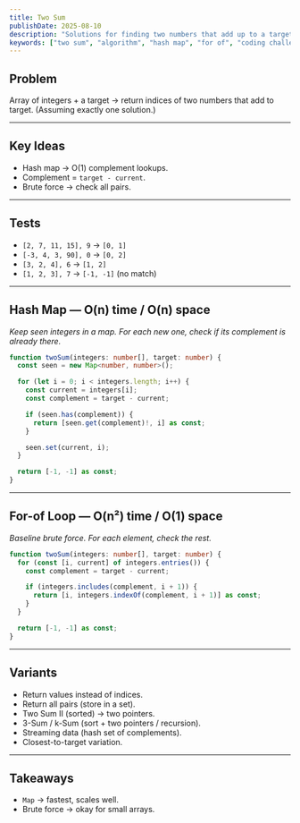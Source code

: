 ```yaml
---
title: Two Sum
publishDate: 2025-08-10
description: "Solutions for finding two numbers that add up to a target."
keywords: ["two sum", "algorithm", "hash map", "for of", "coding challenge"]
---
```


## Problem

Array of integers + a target -> return indices of two numbers that add to target.
(Assuming exactly one solution.)

---

## Key Ideas

- Hash map -> O(1) complement lookups.
- Complement = `target - current`.
- Brute force -> check all pairs.

---

## Tests

- `[2, 7, 11, 15], 9` -> `[0, 1]`
- `[-3, 4, 3, 90], 0` -> `[0, 2]`
- `[3, 2, 4], 6` -> `[1, 2]`
- `[1, 2, 3], 7` -> `[-1, -1]` (no match)

---

## Hash Map — O(n) time / O(n) space

_Keep seen integers in a map. For each new one, check if its complement is already there._

```ts
function twoSum(integers: number[], target: number) {
  const seen = new Map<number, number>();

  for (let i = 0; i < integers.length; i++) {
    const current = integers[i];
    const complement = target - current;

    if (seen.has(complement)) {
      return [seen.get(complement)!, i] as const;
    }

    seen.set(current, i);
  }

  return [-1, -1] as const;
}
```

---

## For-of Loop — O(n²) time / O(1) space

_Baseline brute force. For each element, check the rest._

```ts
function twoSum(integers: number[], target: number) {
  for (const [i, current] of integers.entries()) {
    const complement = target - current;

    if (integers.includes(complement, i + 1)) {
      return [i, integers.indexOf(complement, i + 1)] as const;
    }
  }

  return [-1, -1] as const;
}
```

---

## Variants

- Return values instead of indices.
- Return all pairs (store in a set).
- Two Sum II (sorted) -> two pointers.
- 3-Sum / k-Sum (sort + two pointers / recursion).
- Streaming data (hash set of complements).
- Closest-to-target variation.

---

## Takeaways

- `Map` -> fastest, scales well.
- Brute force -> okay for small arrays.
